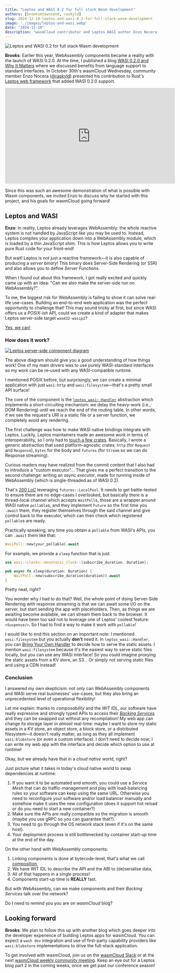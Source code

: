 ```yaml
---
title: "Leptos and WASI 0.2 for full stack Wasm development"
authors: [brooksmtownsend, raskyld]
slug: 2024-12-10-leptos-and-wasi-0.2-for-full-stack-wasm-development
image: './images/leptos-and-wasi.webp'
date: "2024-12-10"
description: "wasmCloud contributor and Leptos WASI author Enzo Nocera shares how Rust's Leptos web framework implemented WASI 0.2 support."
---
```


![Leptos and WASI 0.2 for full stack Wasm development](./images/leptos-and-wasi.webp)

**Brooks**: Earlier this year, WebAssembly components became a reality with the launch of WASI 0.2.0. At the time, I published a blog [WASI 0.2.0 and Why It Matters](https://wasmcloud.com/blog/wasi-preview-2-officially-launches) where we discussed benefits from language support to standard interfaces. In October 30th's wasmCloud Wednesday, community member Enzo Nocera ([@raskyld](https://github.com/raskyld)) presented his contribution to Rust's [Leptos web framework](https://github.com/leptos-rs/leptos) that added WASI 0.2.0 support. 

<iframe src="https://www.youtube.com/embed/SAAyukYJGeY?si=Y6qxf51vC8P3GwKb" width="560" height="315" frameborder="0" allowfullscreen></iframe>

Since this was such an awesome demonstration of what is possible with Wasm components, we invited Enzo to discuss why he started with this project, and his goals for wasmCloud going forward!

## Leptos and WASI

**Enzo**: In reality, Leptos already leverages WebAssembly: the whole reactive system is not handled by JavaScript like you may be used to. Instead, Leptos compiles your application down into a WebAssembly module, which is loaded by a thin JavaScript shim. This is how Leptos allows you to write pure Rust code for your front-end!

But wait! Leptos is not just a reactive framework&mdash;it is also capable of producing a *server binary*! This binary does Server-Side Rendering (or SSR) and also allows you to define *Server Functions*.

When I found out about this framework, I got really excited and quickly came up with an idea: "Can we also make the server-side run on WebAssembly?".

To me, the biggest risk for WebAssembly is failing to show it can solve real-life use-cases. Building an end-to-end web application was the perfect opportunity to challenge that! This may sound tricky at first, but since WASI offers us a *POSIX-ish* API, could we create a kind of adapter that makes Leptos server-side target `wasm32-wasip2`? 

[Yes, we can!](https://github.com/leptos-rs/leptos_wasi)

### How does it work?

[![Leptos server-side component diagram](./images/leptos-server-side.png)](./images/leptos-server-side.png)

The above diagram should give you a good understanding of how things work!
One of my main drivers was to use purely WASI-standard interfaces so my work can be re-used with any WASI-compatible runtime.

I mentioned POSIX before, but surprisingly, we can create a minimal application with just
`wasi:http` and `wasi:filesystem`&mdash;that's a pretty small API surface!

The core of the component is the [`leptos_wasi::Handler`](https://github.com/leptos-rs/leptos_wasi/blob/84e706a440c6e30f51e3ff16e5f360e88cfd1eee/src/handler.rs#L72) abstraction which implements a short-circuiting mechanism: we delay the heavy-work (i.e., DOM Rendering) until we reach the end of the routing table. In other words, if we see the request's URI is a static file or a server function, we completely avoid any rendering.

The first challenge was how to make WASI native bindings integrate with Leptos. Luckily, Leptos maintainers made an awesome work in terms of interoperability, so I only had to [touch a few crates](https://github.com/leptos-rs/leptos/commit/2ef1723607644f2484d2c115b89df54947f8f124). Basically, I wrote a generic abstraction that used platform-agnostic crates: `http` (for `Request` and `Response`), `bytes` for the body and `futures` (for `Stream` so we can do Response streaming).

Curious readers may have realized from the commit content that I also had to introduce a "custom executor"... That gives me a perfect transition to the second challenge: writing an *async executor*, made for running inside of WebAssembly (which is single-threaded as of WASI 0.2).

That's [200 LoC](https://github.com/leptos-rs/leptos_wasi/blob/84e706a440c6e30f51e3ff16e5f360e88cfd1eee/src/executor.rs) leveraging `futures::LocalPool`. It needs to get battle-tested to ensure there are no edge-cases I overlooked, but basically there is a thread-local channel which accepts `WaitPoll`s, those are a wrapper around WASI native `pollable`s, and they implement `Future` so the first time you `.await` them, they register themselves through the said channel and give control back to the executor, which can then check which registered `pollable`s are ready.

Practically speaking, any time you obtain a `pollable` from WASI's APIs, you can `.await` them like that:

```rust
WasiPoll::new(your_pollable).await
```

For example, we provide a `sleep` function that is just:

```rust
use wasi::clocks::monotonic_clock::{subscribe_duration, Duration};

pub async fn sleep(duration: Duration) {
    WaitPoll::new(subscribe_duration(duration)).await
}
```
Pretty neat, right?

You wonder why I had to do that? Well, the whole point of doing Server-Side Rendering with response streaming is that we can await some I/O on the server, but start sending the app with placeholders. Then, as things we are awaiting become available, we can stream them back to the browser. It would have been too sad not to leverage one of Leptos' coolest feature: `<Suspense/>`. So I had to find a way to make it work with `pollable`!

I would like to end this section on an important note: I mentioned `wasi:filesystem` but you actually **don't** need it. In `leptos_wasi::Handler`, you can [Bring Your Own Handler](https://github.com/leptos-rs/leptos_wasi/blob/84e706a440c6e30f51e3ff16e5f360e88cfd1eee/src/handler.rs#L147) to decide how to serve the static assets. I mention `wasi:filesystem` because it's the easiest way to serve static files locally, but you can use any WASI interface! So you could imagine proxying the static assets from a KV store, an S3... Or simply not serving static files and using a CDN instead!

### Conclusion

I answered my own skepticism: not only can WebAssembly components and WASI serve real businesses' use-cases, but they also bring an unprecedented level of operational flexibility!

Let me explain: thanks to *composability* and the *WIT IDL*, our software have really expressive and strongly typed APIs to access their [*Backing Services*](https://12factor.net/backing-services) and they can be swapped out without any recompilation! My web app can change its storage layer in *almost* real-time: maybe I want to store my static assets in a KV store, an object store, a block store, or a distributed filesystem&mdash;it doesn't really matter, as long as they all implement `wasi:blobstore` (or even a custom interface). I don't need to decide now; I can write my web app with the interface and decide which option to use at runtime!

Okay, but we already have that in a *cloud native* world, right?

Just picture what it takes in today's cloud native world to swap dependencies at runtime:

1. If you want it to be automated and smooth, you could use a *Service Mesh* that can do traffic-management and play with load-balancing rules so your software can keep using the same URL. Otherwise you need to reconfigure your software and/or load balancer manually and somehow make it uses the new configuration (does it support hot reload or do you need to start a new container?)
2. Make sure the APIs are really compatible so the migration is smooth (maybe you use gRPC so you can guarantee that?).
3. You need to go through the OS network stack (even if it's on the same host).
4. Your deployment process is still bottlenecked by container start-up time at the end of the day.

On the other hand with WebAssembly components:

1. Linking components is done at bytecode-level, that's what we call [composition](https://component-model.bytecodealliance.org/creating-and-consuming/composing.html),
2. We have WIT IDL to describe the API and the ABI to (de)serialise data,
3. All of that happens in a single process!
4. Components start-up time is **REALLY** fast.

But with WebAssembly, can we make components and their *Backing Services* talk over the network?

Do I need to remind you you are on *wasmCloud* blog?

## Looking forward

**Brooks**: We plan to follow this up with another blog which goes deeper into the developer experience of building Leptos apps for wasmCloud. You can expect a `wash dev` integration and use of first-party capability providers like `wasi:blobstore` implementations to drive the full-stack application. 

To get involved with wasmCloud, join us on the [wasmCloud Slack](https://slack.wasmcloud.com/) or at the next [wasmCloud weekly community meeting](https://wasmcloud.com/community).  Keep an eye out for a Leptos blog part 2 in the coming weeks, once we get past our conference season!